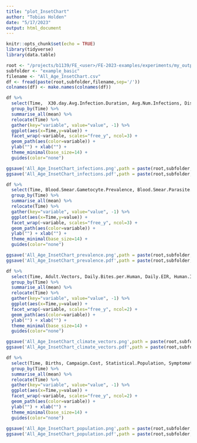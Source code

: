 ---
title: "plot_InsetChart"
author: "Tobias Holden"
date: "5/17/2023"
output: html_document
---

```{r setup, include=FALSE}
knitr::opts_chunk$set(echo = TRUE)
library(tidyverse)
library(data.table)
```

```{r}
root <- "/projects/b1139/FE_<user>/FE-2023-examples/experiments/my_outputs"
subfolder <- "example_basic"
filename <- "All_Age_InsetChart.csv"
df <- fread(paste(root,subfolder,filename,sep='/'))
colnames(df) <- make.names(colnames(df))

df %>%
  select(Time,  X30.day.Avg.Infection.Duration, Avg.Num.Infections, Disease.Deaths, Infected, New.Clinical.Cases, New.Infections, New.Severe.Cases, Newly.Symptomatic, Variant.Fraction.PfEMP1.Major)%>%
  group_by(Time) %>%
  summarise_all(mean) %>%
  relocate(Time) %>%
  gather(key="variable", value="value", -1) %>%
  ggplot(aes(x=Time,y=value)) +
  facet_wrap(~variable, scales="free_y", ncol=3) +
  geom_path(aes(color=variable)) +
  ylab("") + xlab("") +
  theme_minimal(base_size=14) +
  guides(color="none")

ggsave('All_Age_InsetChart_infections.png',path = paste(root,subfolder,sep='/'), width = 10)
ggsave('All_Age_InsetChart_infections.pdf',path = paste(root,subfolder,sep='/'), width = 10)

df %>%
  select(Time, Blood.Smear.Gametocyte.Prevalence, Blood.Smear.Parasite.Prevalence, Fever.Prevalence, Log.Prevalence, Mean.Parasitemia, PCR.Gametocyte.Prevalence, PCR.Parasite.Prevalence, PfHRP2.Prevalence, True.Prevalence)%>%
  group_by(Time) %>%
  summarise_all(mean) %>%
  relocate(Time) %>%
  gather(key="variable", value="value", -1) %>%
  ggplot(aes(x=Time,y=value)) +
  facet_wrap(~variable, scales="free_y", ncol=3) +
  geom_path(aes(color=variable)) +
  ylab("") + xlab("") +
  theme_minimal(base_size=14) +
  guides(color="none")

ggsave('All_Age_InsetChart_prevalence.png',path = paste(root,subfolder,sep='/'), width = 11)
ggsave('All_Age_InsetChart_prevalence.pdf',path = paste(root,subfolder,sep='/'), width = 11)

df %>%
  select(Time, Adult.Vectors, Daily.Bites.per.Human, Daily.EIR, Human.Infectious.Reservoir, Infectious.Vectors, Air.Temperature, Rainfall, Relative.Humidity) %>%
  group_by(Time) %>%
  summarise_all(mean) %>%
  relocate(Time) %>%
  gather(key="variable", value="value", -1) %>%
  ggplot(aes(x=Time,y=value)) +
  facet_wrap(~variable, scales="free_y", ncol=2) +
  geom_path(aes(color=variable)) +
  ylab("") + xlab("") +
  theme_minimal(base_size=14) +
  guides(color="none")

ggsave('All_Age_InsetChart_climate_vectors.png',path = paste(root,subfolder,sep='/'), height = 9)
ggsave('All_Age_InsetChart_climate_vectors.pdf',path = paste(root,subfolder,sep='/'), height = 9)

df %>%
  select(Time, Births, Campaign.Cost, Statistical.Population, Symptomatic.Population) %>%
  group_by(Time) %>%
  summarise_all(mean) %>%
  relocate(Time) %>%
  gather(key="variable", value="value", -1) %>%
  ggplot(aes(x=Time,y=value)) +
  facet_wrap(~variable, scales="free_y", ncol=2) +
  geom_path(aes(color=variable)) +
  ylab("") + xlab("") +
  theme_minimal(base_size=14) +
  guides(color="none")
  
ggsave('All_Age_InsetChart_population.png',path = paste(root,subfolder,sep='/'), width = 5, height = 4)
ggsave('All_Age_InsetChart_population.pdf',path = paste(root,subfolder,sep='/'), width = 5, height = 4)

```